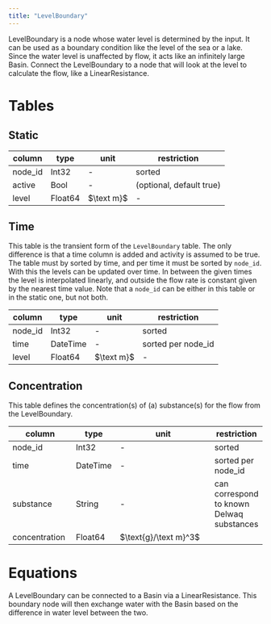 ```yaml
---
title: "LevelBoundary"
---
```


LevelBoundary is a node whose water level is determined by the input.
It can be used as a boundary condition like the level of the sea or a lake.
Since the water level is unaffected by flow, it acts like an infinitely large Basin.
Connect the LevelBoundary to a node that will look at the level to calculate the flow, like a LinearResistance.

# Tables

## Static

column        | type    | unit         | restriction
------------- | ------- | ------------ | -----------
node_id       | Int32   | -            | sorted
active        | Bool    | -            | (optional, default true)
level         | Float64 | $\text m}$          | -

## Time

This table is the transient form of the `LevelBoundary` table.
The only difference is that a time column is added and activity is assumed to be true.
The table must by sorted by time, and per time it must be sorted by `node_id`.
With this the levels can be updated over time. In between the given times the
level is interpolated linearly, and outside the flow rate is constant given by the
nearest time value.
Note that a `node_id` can be either in this table or in the static one, but not both.

column    | type     | unit         | restriction
--------- | -------  | ------------ | -----------
node_id   | Int32    | -            | sorted
time      | DateTime | -            | sorted per node_id
level     | Float64  | $\text m}$   | -

## Concentration {#sec-level-boundary-conc}
This table defines the concentration(s) of (a) substance(s) for the flow from the LevelBoundary.

column         | type     | unit                  | restriction
-------------- | -------- | --------------------- | -----------
node_id        | Int32    | -                     | sorted
time           | DateTime | -                     | sorted per node_id
substance      | String   | -                     | can correspond to known Delwaq substances
concentration  | Float64  | $\text{g}/\text m}^3$ |

# Equations

A LevelBoundary can be connected to a Basin via a LinearResistance.
This boundary node will then exchange water with the Basin based on the difference in water level between the two.
